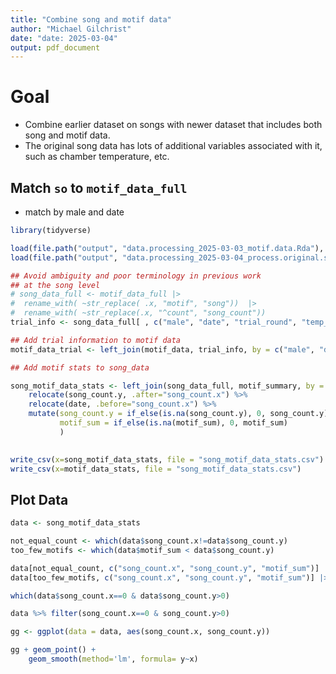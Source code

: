```yaml
---
title: "Combine song and motif data"
author: "Michael Gilchrist"
date: "date: 2025-03-04"
output: pdf_document
---
```


# Goal

- Combine earlier dataset on songs with newer dataset that includes both song and motif data.
- The original song data has lots of additional variables associated with it, such as chamber temperature, etc.


## Match `so` to `motif_data_full`

- match by male and date
```r
library(tidyverse)

```

```r
load(file.path("output", "data.processing_2025-03-03_motif.data.Rda"), verbose = TRUE)
load(file.path("output", "data.processing_2025-03-04_process.original.song.data.Rda"), verbose = TRUE)

## Avoid ambiguity and poor terminology in previous work
## at the song level
# song_data_full <- motif_data_full |>
#  rename_with( ~str_replace( .x, "motif", "song"))  |>
#  rename_with( ~str_replace(.x, "^count", "song_count"))
trial_info <- song_data_full[ , c("male", "date", "trial_round", "temp_target", "temp_mean", "humidity_mean", "vpd", "chamber", "counter", "test_order", "mass")]

## Add trial information to motif data
motif_data_trial <- left_join(motif_data, trial_info, by = c("male", "date"))

## Add motif stats to song_data

song_motif_data_stats <- left_join(song_data_full, motif_summary, by = c("male", "date")) |>
    relocate(song_count.y, .after="song_count.x") %>%
    relocate(date, .before="song_count.x") %>%
    mutate(song_count.y = if_else(is.na(song_count.y), 0, song_count.y),
           motif_sum = if_else(is.na(motif_sum), 0, motif_sum)
           )
           

write_csv(x=song_motif_data_stats, file = "song_motif_data_stats.csv")
write_csv(x=motif_data_stats, file = "song_motif_data_stats.csv")
```

## Plot Data
```r

data <- song_motif_data_stats

not_equal_count <- which(data$song_count.x!=data$song_count.y)
too_few_motifs <- which(data$motif_sum < data$song_count.y)

data[not_equal_count, c("song_count.x", "song_count.y", "motif_sum")] |> print(n=150)
data[too_few_motifs, c("song_count.x", "song_count.y", "motif_sum")] |> print(n=150)

which(data$song_count.x==0 & data$song_count.y>0)

data %>% filter(song_count.x==0 & song_count.y>0)

gg <- ggplot(data = data, aes(song_count.x, song_count.y))

gg + geom_point() +
    geom_smooth(method='lm', formula= y~x)

```
